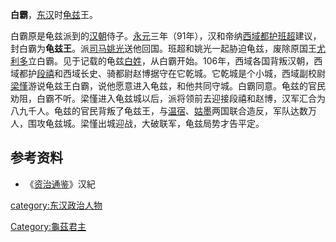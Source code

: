 '''白霸'''，[[东汉|东汉]]时[[龟兹|龟兹]]王。

白霸原是龟兹派到的[[汉朝|汉朝]]侍子。[[永元_(东汉)|永元]]三年（91年），汉和帝纳[[西域都护|西域都护]][[班超|班超]]建议，封白霸为'''龟兹王'''。派[[司马|司马]][[姚光|姚光]]送他回国。班超和姚光一起胁迫龟兹，废除原国王[[尤利多|尤利多]]立白霸。见于记载的龟兹[[白姓|白姓]]，从白霸开始。106年，西域各国背叛汉朝，西域都护[[段禧|段禧]]和西域长史、骑都尉赵博据守在它乾城。它乾城是个小城，西域副校尉[[梁慬|梁慬]]游说龟兹王白霸，说他愿意进入龟兹，和他共同守城。白霸同意。龟兹的官民劝阻，白霸不听。梁慬进入龟兹城以后，派将领前去迎接段禧和赵博，汉军汇合为八九千人。龟兹的官民背叛了龟兹王，与[[温宿|温宿]]、[[姑墨|姑墨]]两国联合造反，军队达数万人，围攻龟兹城。梁慬出城迎战，大破联军，龟兹局势才告平定。
==参考资料==
*《[[资治通鉴|资治通鉴]]》汉紀

[[Category:龜茲君主|Category:龜茲君主]]
[[category:东汉政治人物|category:东汉政治人物]]